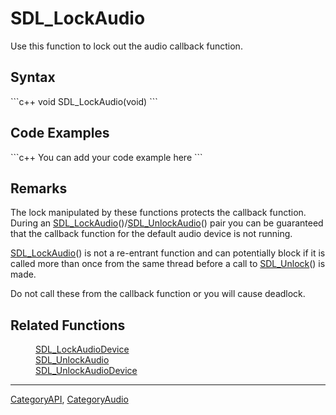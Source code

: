 <!-- pragma section-numbers off -->
<!-- pragma disable-camelcase -->

= SDL_LockAudio =
Use this function to lock out the audio callback function.


== Syntax ==
```c++
void SDL_LockAudio(void)
```

== Code Examples ==
```c++
You can add your code example here
```

== Remarks ==
The lock manipulated by these functions protects the callback function.  During an [[SDL_LockAudio]]()/[[SDL_UnlockAudio]]() pair you can be guaranteed that the callback function for the default audio device is not running.  

[[SDL_LockAudio]]() is not a re-entrant function and can potentially block if it is called more than once from the same thread before a call to [[SDL_Unlock]]() is made.

Do not call these from the callback function or you will cause deadlock.

== Related Functions ==
:[[SDL_LockAudioDevice]]
:[[SDL_UnlockAudio]]
:[[SDL_UnlockAudioDevice]]

----
[[CategoryAPI]], [[CategoryAudio]]
